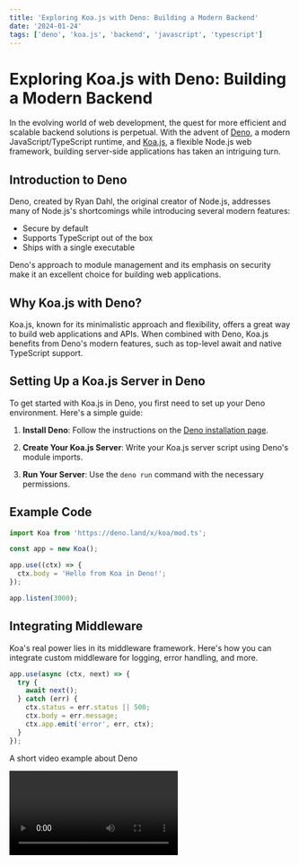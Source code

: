 ```yaml
---
title: 'Exploring Koa.js with Deno: Building a Modern Backend'
date: '2024-01-24'
tags: ['deno', 'koa.js', 'backend', 'javascript', 'typescript']
---
```


# Exploring Koa.js with Deno: Building a Modern Backend

In the evolving world of web development, the quest for more efficient and scalable backend solutions is perpetual. With the advent of [Deno](https://deno.land/), a modern JavaScript/TypeScript runtime, and [Koa.js](https://koajs.com/), a flexible Node.js web framework, building server-side applications has taken an intriguing turn.

<CustomImage
  src="https://raw.githubusercontent.com/dnlmlszl/fake-posts/main/images/deno.webp"
  alt="Koa.js and Deno"
/>

## Introduction to Deno

Deno, created by Ryan Dahl, the original creator of Node.js, addresses many of Node.js's shortcomings while introducing several modern features:

- Secure by default
- Supports TypeScript out of the box
- Ships with a single executable

Deno's approach to module management and its emphasis on security make it an excellent choice for building web applications.

## Why Koa.js with Deno?

Koa.js, known for its minimalistic approach and flexibility, offers a great way to build web applications and APIs. When combined with Deno, Koa.js benefits from Deno's modern features, such as top-level await and native TypeScript support.

<CustomImage
  src="https://raw.githubusercontent.com/dnlmlszl/fake-posts/main/images/koajs.jpeg"
  alt="Koa.js Features"
/>

## Setting Up a Koa.js Server in Deno

To get started with Koa.js in Deno, you first need to set up your Deno environment. Here's a simple guide:

1. **Install Deno**: Follow the instructions on the [Deno installation page](https://deno.land/#installation).

2. **Create Your Koa.js Server**: Write your Koa.js server script using Deno's module imports.

3. **Run Your Server**: Use the `deno run` command with the necessary permissions.

## Example Code

```typescript
import Koa from 'https://deno.land/x/koa/mod.ts';

const app = new Koa();

app.use((ctx) => {
  ctx.body = 'Hello from Koa in Deno!';
});

app.listen(3000);
```

## Integrating Middleware

Koa's real power lies in its middleware framework. Here's how you can integrate custom middleware for logging, error handling, and more.

```javascript
app.use(async (ctx, next) => {
  try {
    await next();
  } catch (err) {
    ctx.status = err.status || 500;
    ctx.body = err.message;
    ctx.app.emit('error', err, ctx);
  }
});
```

A short video example about Deno

<Video id="3Vs0ekdI2gE" />

## Conclusion

Combining Koa.js with Deno offers a modern approach to building backend applications. The simplicity of Koa.js and the robust features of Deno create a powerful duo for developers looking to build efficient and secure web applications.
